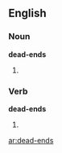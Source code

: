 ==English==

===Noun===
'''dead-ends'''

# {{plural of|[[dead-end]]}}

===Verb===
'''dead-ends'''

# {{third-person singular of|[[dead-end]]}}

[[ar:dead-ends]]